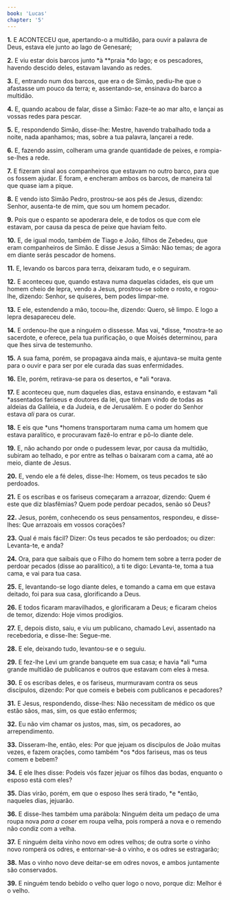 ```yaml
---
book: 'Lucas'
chapter: '5'
---
```


**1.** E ACONTECEU que, apertando-o a multidão, para ouvir a palavra de Deus, estava ele junto ao lago de Genesaré;

**2.** E viu estar dois barcos junto *à **praia *do lago; e os pescadores, havendo descido deles, estavam lavando as redes.

**3.** E, entrando num dos barcos, que era o de Simão, pediu-lhe que o afastasse um pouco da terra; e, assentando-se, ensinava do barco a multidão.

**4.** E, quando acabou de falar, disse a Simão: Faze-te ao mar alto, e lançai as vossas redes para pescar.

**5.** E, respondendo Simão, disse-lhe: Mestre, havendo trabalhado toda a noite, nada apanhamos; mas, sobre a tua palavra, lançarei a rede.

**6.** E, fazendo assim, colheram uma grande quantidade de peixes, e rompia-se-lhes a rede.

**7.** E fizeram sinal aos companheiros que estavam no outro barco, para que os fossem ajudar. E foram, e encheram ambos os barcos, de maneira tal que quase iam a pique.

**8.** E vendo isto Simão Pedro, prostrou-se aos pés de Jesus, dizendo: Senhor, ausenta-te de mim, que sou um homem pecador.

**9.** Pois que o espanto se apoderara dele, e de todos os que com ele estavam, por causa da pesca de peixe que haviam feito.

**10.** E, de igual modo, também de Tiago e João, filhos de Zebedeu, que eram companheiros de Simão. E disse Jesus a Simão: Não temas; de agora em diante serás pescador de homens.

**11.** E, levando os barcos para terra, deixaram tudo, e o seguiram.

**12.** E aconteceu que, quando estava numa daquelas cidades, eis que um homem cheio de lepra, vendo a Jesus, prostrou-se sobre o rosto, e rogou-lhe, dizendo: Senhor, se quiseres, bem podes limpar-me.

**13.** E ele, estendendo a mão, tocou-lhe, dizendo: Quero, sê limpo. E logo a lepra desapareceu dele.

**14.** E ordenou-lhe que a ninguém o dissesse. Mas vai, *disse, *mostra-te ao sacerdote, e oferece, pela tua purificação, o que Moisés determinou, para que lhes sirva de testemunho.

**15.** A sua fama, porém, se propagava ainda mais, e ajuntava-se muita gente para o ouvir e para ser por ele curada das suas enfermidades.

**16.** Ele, porém, retirava-se para os desertos, e *ali *orava.

**17.** E aconteceu que, num daqueles dias, estava ensinando, e estavam *ali *assentados fariseus e doutores da lei, que tinham vindo de todas as aldeias da Galileia, e da Judeia, e de Jerusalém. E o poder do Senhor estava *ali* para os curar.

**18.** E eis que *uns *homens transportaram numa cama um homem que estava paralítico, e procuravam fazê-lo entrar e pô-lo diante dele.

**19.** E, não achando por onde o pudessem levar, por causa da multidão, subiram ao telhado, e por entre as telhas o baixaram com a cama, até ao meio, diante de Jesus.

**20.** E, vendo ele a fé deles, disse-lhe: Homem, os teus pecados te são perdoados.

**21.** E os escribas e os fariseus começaram a arrazoar, dizendo: Quem é este que diz blasfêmias? Quem pode perdoar pecados, senão só Deus?

**22.** Jesus, porém, conhecendo os seus pensamentos, respondeu, e disse-lhes: Que arrazoais em vossos corações?

**23.** Qual é mais fácil? Dizer: Os teus pecados te são perdoados; ou dizer: Levanta-te, e anda?

**24.** Ora, para que saibais que o Filho do homem tem sobre a terra poder de perdoar pecados (disse ao paralítico), a ti te digo: Levanta-te, toma a tua cama, e vai para tua casa.

**25.** E, levantando-se logo diante deles, e tomando a cama em que estava deitado, foi para sua casa, glorificando a Deus.

**26.** E todos ficaram maravilhados, e glorificaram a Deus; e ficaram cheios de temor, dizendo: Hoje vimos prodígios.

**27.** E, depois disto, saiu, e viu um publicano, chamado Levi, assentado na recebedoria, e disse-lhe: Segue-me.

**28.** E ele, deixando tudo, levantou-se e o seguiu.

**29.** E fez-lhe Levi um grande banquete em sua casa; e havia *ali *uma grande multidão de publicanos e outros que estavam com eles à mesa.

**30.** E os escribas deles, e os fariseus, murmuravam contra os seus discípulos, dizendo: Por que comeis e bebeis com publicanos e pecadores?

**31.** E Jesus, respondendo, disse-lhes: Não necessitam de médico os que estão sãos, mas, sim, os que estão enfermos;

**32.** Eu não vim chamar os justos, mas, sim, os pecadores, ao arrependimento.

**33.** Disseram-lhe, então, eles: Por que jejuam os discípulos de João muitas vezes, e fazem orações, como também *os *dos fariseus, mas os teus comem e bebem?

**34.** E ele lhes disse: Podeis vós fazer jejuar os filhos das bodas, enquanto o esposo está com eles?

**35.** Dias virão, porém, em que o esposo lhes será tirado, *e *então, naqueles dias, jejuarão.

**36.** E disse-lhes também uma parábola: Ninguém deita um pedaço de uma roupa nova *para a coser* em roupa velha, pois romperá a nova e o remendo não condiz com a velha.

**37.** E ninguém deita vinho novo em odres velhos; de outra sorte o vinho novo romperá os odres, e entornar-se-á o vinho, e os odres se estragarão;

**38.** Mas o vinho novo deve deitar-se em odres novos, e ambos juntamente são conservados.

**39.** E ninguém tendo bebido o velho quer logo o novo, porque diz: Melhor é o velho.